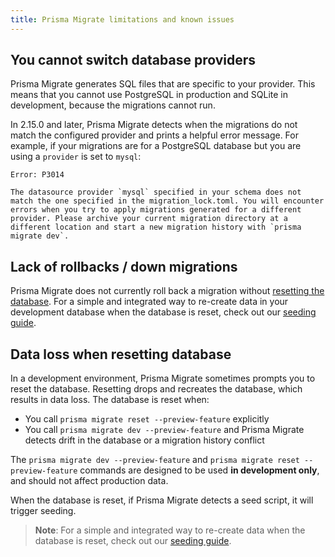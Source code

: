 ```yaml
---
title: Prisma Migrate limitations and known issues
---
```


## You cannot switch database providers

Prisma Migrate generates SQL files that are specific to your provider. This means that you cannot use PostgreSQL in production and SQLite in development, because the migrations cannot run.

In 2.15.0 and later, Prisma Migrate detects when the migrations do not match the configured provider and prints a helpful error message. For example, if your migrations are for a PostgreSQL database but you are using a `provider` is set to `mysql`:

```
Error: P3014

The datasource provider `mysql` specified in your schema does not match the one specified in the migration_lock.toml. You will encounter errors when you try to apply migrations generated for a different provider. Please archive your current migration directory at a different location and start a new migration history with `prisma migrate dev`.
```

## Lack of rollbacks / down migrations

Prisma Migrate does not currently roll back a migration without [resetting the database](#data-loss-when-resetting-database).
For a simple and integrated way to re-create data in your development database when the database is reset, check out our [seeding guide](../../../guides/application-lifecycle/seed-database).

## Data loss when resetting database

In a development environment, Prisma Migrate sometimes prompts you to reset the database. Resetting drops and recreates the database, which results in data loss. The database is reset when:

- You call `prisma migrate reset --preview-feature` explicitly
- You call `prisma migrate dev --preview-feature` and Prisma Migrate detects drift in the database or a migration history conflict

The `prisma migrate dev --preview-feature` and `prisma migrate reset --preview-feature` commands are designed to be used **in development only**, and should not affect production data.

When the database is reset, if Prisma Migrate detects a seed script, it will trigger seeding.

> **Note**: For a simple and integrated way to re-create data when the database is reset, check out our [seeding guide](../../../guides/application-lifecycle/seed-database).
